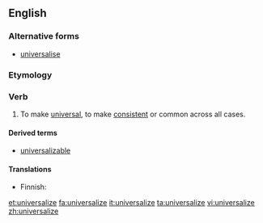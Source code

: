 ==English==

===Alternative forms===
* [[universalise]]

===Etymology===
{{suffix|universal|ize}}

===Verb===
{{en-verb|universaliz|es}}

# To make [[universal]], to make [[consistent]] or common across all cases.

====Derived terms====
* [[universalizable]]

====Translations====
{{trans-top|to make universal}}
* Finnish: {{t+|fi|yleistää}}
{{trans-mid}}
{{trans-bottom}}

[[et:universalize]]
[[fa:universalize]]
[[it:universalize]]
[[ta:universalize]]
[[vi:universalize]]
[[zh:universalize]]